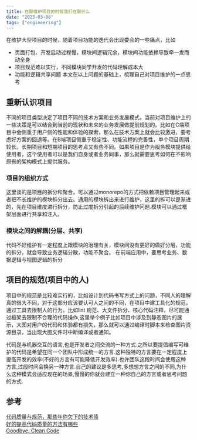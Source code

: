 ```yaml
---
title: 在聊维护项目的时候我们在聊什么
date: "2023-03-08"
tags: ["engineering"]
---
```


在维护大型项目的时候，随着项目功能的迭代会出现委会的一些痛点，比如
* 页面打包、开发启动过程慢，模块间逻辑冗余，模块间功能依赖导致牵一发而动全身
* 项目规范难以实行，不同模块同学开发的代码理解成本大
* 功能和逻辑共享问题
本文在以上问题的基础上，梳理自己对项目维护的一点思考

## 重新认识项目
不同的项目类型决定了项目不同的技术方案和业务发展模式，当前对项目维护上的一些决策是可以结合到当前的现状和未来的业务发展做提前规划的。比如在C端项目中会侧重于用户侧的性能和体验的探索，那么在技术方案上就会比较激进，要考虑好方案的回退等。在B端项目侧重于稳定性、功能流程的完善性，单个项目周期较长。长期项目和短期项目的思考点又有些不同。如果项目是作为服务模块提供给使用者，这个使用者可以是我们自身或者业务同事，那么就需要思考如何在不影响原有的架构模式上提供服务。

### 项目的组织方式
这里谈的是项目的拆分和聚合。可以通过monorepo的方式把依赖项目管理起来或者把不长维护的模块拆分出去。通用的模块拆出来进行维护，这里的拆可以是渐进的，先在项目维度进行拆分，防止过度拆分引起的后续维护问题.模块可以通过框架层面进行共享和注入。
### 模块之间的解耦(分层、共享)  
代码不好维护有一定程度上跟模块的治理有关，模块间没有更好的做好分层，功能的拆分，就会导致业务逻辑分散，功能不聚合。
在前端应用中，要思考业务、数据逻辑与视图逻辑的拆分

## 项目的规范(项目中的人)
项目中的规范是比较难实行的，比如设计到代码书写方式上的问题，不同人的理解真的很大不同，对于这部分应该要认可人之间的不同，在项目中建工具化的规范，通过工具去限制人的行为。比如lint 规范、大文件拆分、核心代码注释，尽可能通过框架去限制不合理的代码操作,这里举个例子比如项目中涉及到静态图片的展示，大图对用户的代码和体验都有损失，那么就可以通过编译时脚本来检查图片资源目录，当出现大图文件时中断编译或者通知。 

代码是与机器交互的语言,也是开发者之间交流的一种方式.之所以要提倡编写可维护的代码是希望在同一个团队中形成统一的方言.这种独特的方言要在一定程度上提高开发的效率(不好的方言有可能降低开发效率).也许团队这段时间会使用这种方言,过段时间会换另一种方言.自己的建议是多思考,多想想方言之间的不同,为什么这种模式会适应现在的场景,慢慢的你就会建立一种你自己的方言或者思考问题的方式.


## 参考
[代码质量与规范，那些年你欠下的技术债](https://juejin.im/post/5b3ae175f265da63252c2f21)  
[好的提高代码质量的方法有哪些](https://www.zhihu.com/question/20017545)  
[Goodbye, Clean Code](https://overreacted.io/zh-hans/goodbye-clean-code/)